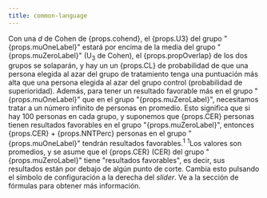 ```yaml
---
title: common-language
---
```



<Typography variant="body1" gutterBottom>
Con una <em>d</em> de Cohen de {props.cohend}, el {props.U3} del grupo "{props.muOneLabel}" estará por encima de la media del grupo "{props.muZeroLabel}" (U<sub>3</sub> de Cohen), el {props.propOverlap} de los dos grupos se solaparán, y hay un un {props.CL} de probabilidad de que una persona elegida al azar del grupo de tratamiento tenga una puntuación más alta que una persona elegida al azar del grupo control (probabilidad de superioridad). Además, para tener un resultado favorable más en el grupo "{props.muOneLabel}" que en el grupo "{props.muZeroLabel}", necesitamos tratar a <IsInfinite value={props.NNT}>un número infinito de</IsInfinite> personas en promedio. Esto significa que si hay 100 personas en cada grupo, y suponemos que {props.CER} personas tienen resultados favorables en el grupo "{props.muZeroLabel}", entonces {props.CER} + {props.NNTPerc} personas en el grupo "{props.muOneLabel}" tendrán resultados favorables.<sup>1</sup>
</Typography>
<Typography variant="body2" gutterBottom>
<sup>1</sup>Los valores son promedios, y se asume que el {props.CER} (CER) del grupo "{props.muZeroLabel}" tiene "resultados favorables", es decir, sus resultados están por debajo de algún punto de corte. Cambia esto pulsando el símbolo de configuración a la derecha del <em>slider</em>. Ve a la sección de fórmulas para obtener más información.
</Typography>
